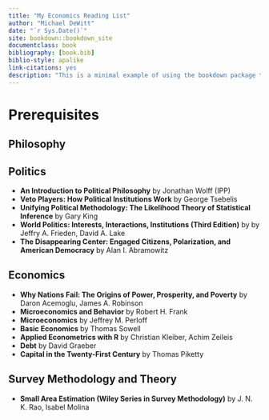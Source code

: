 ```yaml
--- 
title: "My Economics Reading List"
author: "Michael DeWitt"
date: "`r Sys.Date()`"
site: bookdown::bookdown_site
documentclass: book
bibliography: [book.bib]
biblio-style: apalike
link-citations: yes
description: "This is a minimal example of using the bookdown package to write a book. The output format for this example is bookdown::gitbook."
---
```


# Prerequisites

## Philosophy

## Politics

* **An Introduction to Political Philosophy** by Jonathan Wolff (IPP)
* **Veto Players: How Political Institutions Work** by George Tsebelis
* **Unifying Political Methodology: The Likelihood Theory of Statistical Inference** by Gary King
* **World Politics: Interests, Interactions, Institutions (Third Edition)** by by Jeffry A. Frieden, David A. Lake
* **The Disappearing Center: Engaged Citizens, Polarization, and American Democracy** by Alan I. Abramowitz

## Economics

* **Why Nations Fail: The Origins of Power, Prosperity, and Poverty** by Daron Acemoglu, James A. Robinson
* **Microeconomics and Behavior** by Robert H. Frank
* **Microeconomics** by Jeffrey M. Perloff
* **Basic Economics** by Thomas Sowell
* **Applied Econometrics with R** by Christian Kleiber, Achim Zeileis
* **Debt** by David Graeber
* **Capital in the Twenty-First Century** by Thomas Piketty

## Survey Methodology and Theory

* **Small Area Estimation (Wiley Series in Survey Methodology)** by J. N. K. Rao, Isabel Molina